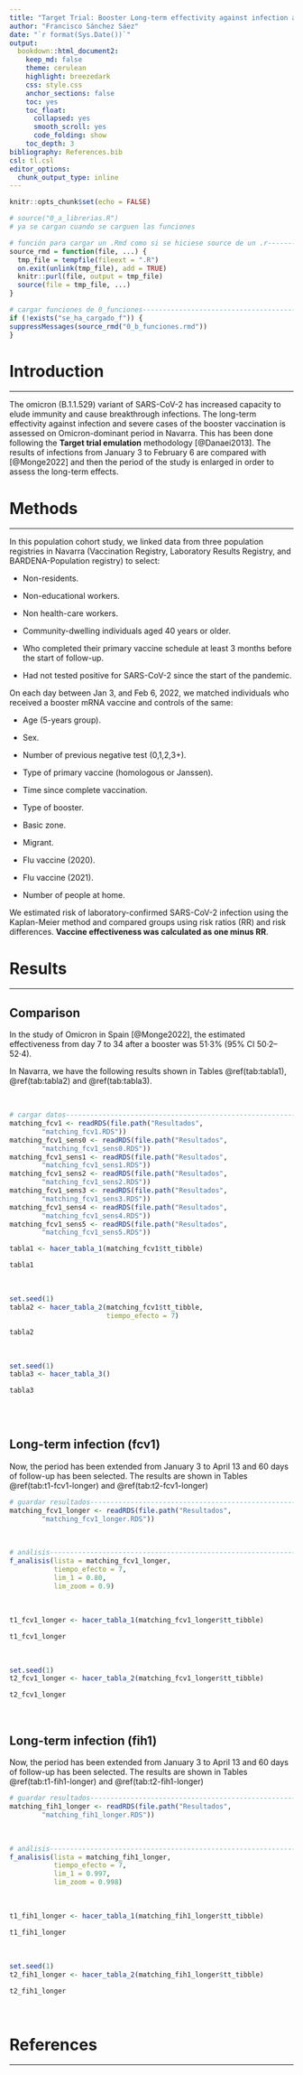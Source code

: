 ```yaml
---
title: "Target Trial: Booster Long-term effectivity against infection and severe cases on Omicron-dominant period in Navarra"
author: "Francisco Sánchez Sáez"
date: "`r format(Sys.Date())`"
output: 
  bookdown::html_document2:
    keep_md: false 
    theme: cerulean
    highlight: breezedark
    css: style.css
    anchor_sections: false
    toc: yes
    toc_float:
      collapsed: yes
      smooth_scroll: yes
      code_folding: show
    toc_depth: 3
bibliography: References.bib
csl: tl.csl
editor_options: 
  chunk_output_type: inline
---
```



```r
knitr::opts_chunk$set(echo = FALSE)

```

```r
# source("0_a_librerias.R")
# ya se cargan cuando se carguen las funciones

```

```r
# función para cargar un .Rmd como si se hiciese source de un .r---------------
source_rmd = function(file, ...) {
  tmp_file = tempfile(fileext = ".R")
  on.exit(unlink(tmp_file), add = TRUE)
  knitr::purl(file, output = tmp_file)
  source(file = tmp_file, ...)
}

```

```r
# cargar funciones de 0_funciones----------------------------------------------
if (!exists("se_ha_cargado_f")) {
suppressMessages(source_rmd("0_b_funciones.rmd"))
}

```

#  Introduction

***

The omicron (B.1.1.529) variant of SARS-CoV-2 has increased capacity to elude immunity and cause breakthrough infections. The long-term effectivity against infection and severe cases of the booster vaccination is assessed on Omicron-dominant period in Navarra. This has been done following the **Target trial emulation** methodology [@Danaei2013]. The results of infections from January 3 to February 6 are compared with [@Monge2022] and then the period of the study is enlarged in order to assess the long-term effects.

# Methods

***

In this population cohort study, we linked data from three population registries in Navarra (Vaccination Registry, Laboratory Results Registry, and BARDENA-Population registry) to select:

  - Non-residents.
  
  - Non-educational workers.
  
  - Non health-care workers.

  - Community-dwelling individuals aged 40 years or older. 
  
  - Who completed their primary vaccine schedule at least 3 months before the start of follow-up.
  
  - Had not tested positive for SARS-CoV-2 since the start of the pandemic. 
  
On each day between Jan 3, and Feb 6, 2022, we matched individuals who received a booster mRNA vaccine and controls of the same: 

- Age (5-years group).

- Sex.

- Number of previous negative test (0,1,2,3+).

- Type of primary vaccine (homologous or Janssen).

- Time since complete vaccination.

- Type of booster.

- Basic zone.

- Migrant.

- Flu vaccine (2020).

- Flu vaccine (2021).

- Number of people at home.
      
We estimated risk of laboratory-confirmed SARS-CoV-2 infection using the Kaplan-Meier method and compared groups using risk ratios (RR) and risk differences. **Vaccine effectiveness was calculated as one minus RR**.
  
# Results

***

## Comparison

In the study of Omicron in Spain [@Monge2022], the estimated effectiveness from day 7 to 34 after a booster was 51·3% (95% CI 50·2–52·4).

In Navarra, we have the following results shown in Tables \@ref(tab:tabla1), \@ref(tab:tabla2) and \@ref(tab:tabla3). 

<br>

```r
# cargar datos-----------------------------------------------------------------
matching_fcv1 <- readRDS(file.path("Resultados",
        "matching_fcv1.RDS"))
matching_fcv1_sens0 <- readRDS(file.path("Resultados",
        "matching_fcv1_sens0.RDS"))
matching_fcv1_sens1 <- readRDS(file.path("Resultados",
        "matching_fcv1_sens1.RDS"))
matching_fcv1_sens2 <- readRDS(file.path("Resultados",
        "matching_fcv1_sens2.RDS"))
matching_fcv1_sens3 <- readRDS(file.path("Resultados",
        "matching_fcv1_sens3.RDS"))
matching_fcv1_sens4 <- readRDS(file.path("Resultados",
        "matching_fcv1_sens4.RDS"))
matching_fcv1_sens5 <- readRDS(file.path("Resultados",
        "matching_fcv1_sens5.RDS"))

```


```r
tabla1 <- hacer_tabla_1(matching_fcv1$tt_tibble)

```

```r
tabla1

```

<br>

```r
set.seed(1)
tabla2 <- hacer_tabla_2(matching_fcv1$tt_tibble, 
                        tiempo_efecto = 7)
```


```r
tabla2

```

<br>

```r
set.seed(1)
tabla3 <- hacer_tabla_3()

```


```r

tabla3
  
```

<br>

## Long-term infection (fcv1)

Now, the period has been extended from January 3 to April 13 and 60 days of follow-up has been selected. The results are shown in Tables \@ref(tab:t1-fcv1-longer) and \@ref(tab:t2-fcv1-longer)

```r
# guardar resultados-----------------------------------------------------------
matching_fcv1_longer <- readRDS(file.path("Resultados",
        "matching_fcv1_longer.RDS"))

```

<br>

```r
# análisis---------------------------------------------------------------------
f_analisis(lista = matching_fcv1_longer,
           tiempo_efecto = 7,
           lim_1 = 0.80,
           lim_zoom = 0.9)

```

<br>

```r
t1_fcv1_longer <- hacer_tabla_1(matching_fcv1_longer$tt_tibble)

t1_fcv1_longer

```

<br>

```r
set.seed(1)
t2_fcv1_longer <- hacer_tabla_2(matching_fcv1_longer$tt_tibble)

```

```r
t2_fcv1_longer

```

<br>

## Long-term infection (fih1)

Now, the period has been extended from January 3 to April 13 and 60 days of follow-up has been selected. The results are shown in Tables \@ref(tab:t1-fih1-longer) and \@ref(tab:t2-fih1-longer)

```r
# guardar resultados-----------------------------------------------------------
matching_fih1_longer <- readRDS(file.path("Resultados",
        "matching_fih1_longer.RDS"))

```

<br>

```r
# análisis---------------------------------------------------------------------
f_analisis(lista = matching_fih1_longer,
           tiempo_efecto = 7,
           lim_1 = 0.997,
           lim_zoom = 0.998)

```

<br>

```r
t1_fih1_longer <- hacer_tabla_1(matching_fih1_longer$tt_tibble)

t1_fih1_longer

```

<br>

```r
set.seed(1)
t2_fih1_longer <- hacer_tabla_2(matching_fih1_longer$tt_tibble)

```


```r
t2_fih1_longer

```

<br>

# References

***
